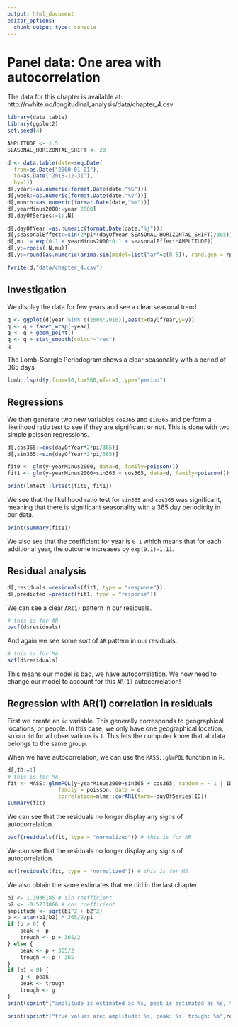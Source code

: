```yaml
---
output: html_document
editor_options: 
  chunk_output_type: console
---
```


# Panel data: One area with autocorrelation

The data for this chapter is available at: http://rwhite.no/longitudinal_analysis/data/chapter_4.csv

```r
library(data.table)
library(ggplot2)
set.seed(4)

AMPLITUDE <- 1.5
SEASONAL_HORIZONTAL_SHIFT <- 20

d <- data.table(date=seq.Date(
  from=as.Date("2000-01-01"),
  to=as.Date("2018-12-31"),
  by=1))
d[,year:=as.numeric(format.Date(date,"%G"))]
d[,week:=as.numeric(format.Date(date,"%V"))]
d[,month:=as.numeric(format.Date(date,"%m"))]
d[,yearMinus2000:=year-2000]
d[,dayOfSeries:=1:.N]

d[,dayOfYear:=as.numeric(format.Date(date,"%j"))]
d[,seasonalEffect:=sin(2*pi*(dayOfYear-SEASONAL_HORIZONTAL_SHIFT)/365)]
d[,mu := exp(0.1 + yearMinus2000*0.1 + seasonalEffect*AMPLITUDE)]
d[,y:=rpois(.N,mu)]
d[,y:=round(as.numeric(arima.sim(model=list("ar"=c(0.5)), rand.gen = rpois, n=nrow(d), lambda=mu)))]

fwrite(d,"data/chapter_4.csv")
```

\newpage

## Investigation 

We display the data for few years and see a clear seasonal trend
```r
q <- ggplot(d[year %in% c(2005:2010)],aes(x=dayOfYear,y=y))
q <- q + facet_wrap(~year)
q <- q + geom_point()
q <- q + stat_smooth(colour="red")
q
```

\newpage

The Lomb-Scargle Periodogram shows a clear seasonality with a period of 365 days
```r
lomb::lsp(d$y,from=50,to=500,ofac=1,type="period")
```

\newpage

## Regressions

We then generate two new variables `cos365` and `sin365` and perform a likelihood ratio test to see if they are significant or not. This is done with two simple poisson regressions.
```r
d[,cos365:=cos(dayOfYear*2*pi/365)]
d[,sin365:=sin(dayOfYear*2*pi/365)]

fit0 <- glm(y~yearMinus2000, data=d, family=poisson())
fit1 <- glm(y~yearMinus2000+sin365 + cos365, data=d, family=poisson())

print(lmtest::lrtest(fit0, fit1))
```

We see that the likelihood ratio test for `sin365` and `cos365` was significant, meaning that there is significant seasonality with a 365 day periodicity in our data.

```r
print(summary(fit1))
```
We also see that the coefficient for year is `0.1` which means that for each additional year, the outcome increases by `exp(0.1)=1.11`. 

## Residual analysis

```r
d[,residuals:=residuals(fit1, type = "response")]
d[,predicted:=predict(fit1, type = "response")]
```

We can see a clear `AR(1)` pattern in our residuals.
```r
# this is for AR
pacf(d$residuals)
```

\newpage

And again we see some sort of `AR` pattern in our residuals.
```r
# this is for MA
acf(d$residuals)
```

This means our model is bad, we have autocorrelation. We now need to change our model to account for this `AR(1)` autocorrelation!

\newpage

## Regression with AR(1) correlation in residuals

First we create an `id` variable. This generally corresponds to geographical locations, or people. In this case, we only have one geographical location, so our `id` for all observations is `1`. This lets the computer know that all data belongs to the same group.

When we have autocorrelation, we can use the `MASS::glmPQL` function in R.
```r
d[,ID:=1]
# this is for MA
fit <- MASS::glmmPQL(y~yearMinus2000+sin365 + cos365, random = ~ 1 | ID,
                family = poisson, data = d,
                correlation=nlme::corAR1(form=~dayOfSeries|ID))
summary(fit)
```

\newpage 

We can see that the residuals no longer display any signs of autocorrelation.
```r
pacf(residuals(fit, type = "normalized")) # this is for AR
```

\newpage

We can see that the residuals no longer display any signs of autocorrelation.
```r
acf(residuals(fit, type = "normalized")) # this is for MA
```

\newpage

We also obtain the same estimates that we did in the last chapter.

```r
b1 <- 1.3936185 # sin coefficient
b2 <- -0.5233866 # cos coefficient
amplitude <- sqrt(b1^2 + b2^2)
p <- atan(b1/b2) * 365/2/pi
if (p > 0) {
    peak <- p
    trough <- p + 365/2
} else {
    peak <- p + 365/2
    trough <- p + 365
}
if (b1 < 0) {
    g <- peak
    peak <- trough
    trough <- g
}
print(sprintf("amplitude is estimated as %s, peak is estimated as %s, trough is estimated as %s",round(amplitude,2),round(peak),round(trough)))

print(sprintf("true values are: amplitude: %s, peak: %s, trough: %s",round(AMPLITUDE,2),round(365/4+SEASONAL_HORIZONTAL_SHIFT),round(3*365/4+SEASONAL_HORIZONTAL_SHIFT)))

```
